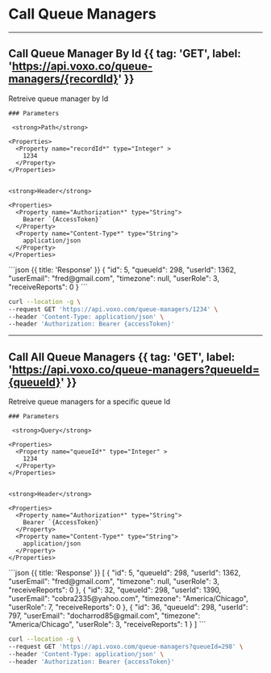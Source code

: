 
# Call Queue Managers

---

## Call Queue Manager By Id {{ tag: 'GET', label: 'https://api.voxo.co/queue-managers/{recordId}' }}

<Row>
  <Col>
    Retreive queue manager by Id 

    ### Parameters

     <strong>Path</strong>

    <Properties>
      <Property name="recordId*" type="Integer" >
        1234
      </Property>
    </Properties>


    <strong>Header</strong>

    <Properties>
      <Property name="Authorization*" type="String">
        Bearer `{AccessToken}`
      </Property>
      <Property name="Content-Type*" type="String">
        application/json
      </Property>
    </Properties>

  </Col>
  <Col sticky>
    ```json {{ title: 'Response' }}
        {
            "id": 5,
            "queueId": 298,
            "userId": 1362,
            "userEmail": "fred@gmail.com",
            "timezone": null,
            "userRole": 3,
            "receiveReports": 0
        }
    ```
  </Col>
</Row>


```bash {{ title: 'cURL' }}
curl --location -g \
--request GET 'https://api.voxo.com/queue-managers/1234' \
--header 'Content-Type: application/json' \
--header 'Authorization: Bearer {accessToken}'
```

---

## Call All Queue Managers {{ tag: 'GET', label: 'https://api.voxo.co/queue-managers?queueId={queueId}' }}

<Row>
  <Col>
    Retreive queue managers for a specific queue Id 

    ### Parameters

     <strong>Query</strong>

    <Properties>
      <Property name="queueId*" type="Integer" >
        1234
      </Property>
    </Properties>


    <strong>Header</strong>

    <Properties>
      <Property name="Authorization*" type="String">
        Bearer `{AccessToken}`
      </Property>
      <Property name="Content-Type*" type="String">
        application/json
      </Property>
    </Properties>

  </Col>
  <Col sticky>
    ```json {{ title: 'Response' }}
        [
            {
                "id": 5,
                "queueId": 298,
                "userId": 1362,
                "userEmail": "fred@gmail.com",
                "timezone": null,
                "userRole": 3,
                "receiveReports": 0
            },
            {
                "id": 32,
                "queueId": 298,
                "userId": 1390,
                "userEmail": "cobra2335@yahoo.com",
                "timezone": "America/Chicago",
                "userRole": 7,
                "receiveReports": 0
            },
            {
                "id": 36,
                "queueId": 298,
                "userId": 797,
                "userEmail": "docharrod85@gmail.com",
                "timezone": "America/Chicago",
                "userRole": 3,
                "receiveReports": 1
            }
        ]
    ```
  </Col>
</Row>


```bash {{ title: 'cURL' }}
curl --location -g \
--request GET 'https://api.voxo.com/queue-managers?queueId=298' \
--header 'Content-Type: application/json' \
--header 'Authorization: Bearer {accessToken}'
```